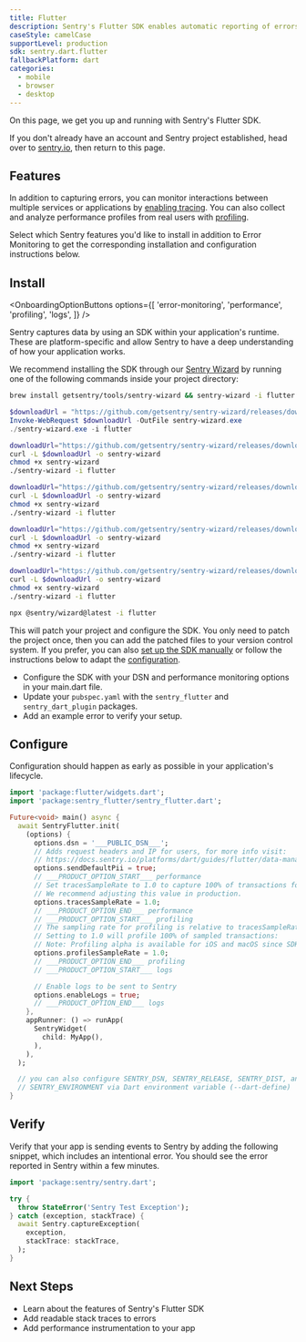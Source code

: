 ```yaml
---
title: Flutter
description: Sentry's Flutter SDK enables automatic reporting of errors and performance data in your application.
caseStyle: camelCase
supportLevel: production
sdk: sentry.dart.flutter
fallbackPlatform: dart
categories:
  - mobile
  - browser
  - desktop
---
```


On this page, we get you up and running with Sentry's Flutter SDK.

<Alert>

If you don't already have an account and Sentry project established, head over to [sentry.io](https://sentry.io/signup/), then return to this page.

</Alert>

## Features

In addition to capturing errors, you can monitor interactions between multiple services or applications by [enabling tracing](/concepts/key-terms/tracing/). You can also collect and analyze performance profiles from real users with [profiling](/product/explore/profiling/).

Select which Sentry features you'd like to install in addition to Error Monitoring to get the corresponding installation and configuration instructions below.

## Install

<OnboardingOptionButtons
  options={[
    'error-monitoring',
    'performance',
    'profiling',
    'logs',
  ]}
/>

Sentry captures data by using an SDK within your application's runtime. These are platform-specific and allow Sentry to have a deep understanding of how your application works.

We recommend installing the SDK through our [Sentry Wizard](https://github.com/getsentry/sentry-wizard) by running one of the following commands inside your project directory:

```bash {tabTitle:brew}
brew install getsentry/tools/sentry-wizard && sentry-wizard -i flutter
```

```powershell {tabTitle:Windows}
$downloadUrl = "https://github.com/getsentry/sentry-wizard/releases/download/v5.1.0/sentry-wizard-win-x64.exe"
Invoke-WebRequest $downloadUrl -OutFile sentry-wizard.exe
./sentry-wizard.exe -i flutter
```

```bash {tabTitle:macOS (Intel/x64)}
downloadUrl="https://github.com/getsentry/sentry-wizard/releases/download/v5.1.0/sentry-wizard-darwin-x64"
curl -L $downloadUrl -o sentry-wizard
chmod +x sentry-wizard
./sentry-wizard -i flutter
```

```bash {tabTitle:macOS (Apple Silicon/arm64)}
downloadUrl="https://github.com/getsentry/sentry-wizard/releases/download/v5.1.0/sentry-wizard-darwin-arm64"
curl -L $downloadUrl -o sentry-wizard
chmod +x sentry-wizard
./sentry-wizard -i flutter
```

```bash {tabTitle:Linux (x64)}
downloadUrl="https://github.com/getsentry/sentry-wizard/releases/download/v5.1.0/sentry-wizard-linux-x64"
curl -L $downloadUrl -o sentry-wizard
chmod +x sentry-wizard
./sentry-wizard -i flutter
```

```bash {tabTitle:Linux (arm64)}
downloadUrl="https://github.com/getsentry/sentry-wizard/releases/download/v5.1.0/sentry-wizard-linux-arm64"
curl -L $downloadUrl -o sentry-wizard
chmod +x sentry-wizard
./sentry-wizard -i flutter
```

```bash {tabTitle:npx}
npx @sentry/wizard@latest -i flutter
```

This will patch your project and configure the SDK. You only need to patch the project once, then you can add the patched files to your version control system.
If you prefer, you can also [set up the SDK manually](/platforms/dart/guides/flutter/manual-setup/) or follow the instructions below to adapt the [configuration](#configure).

<Expandable title="The following tasks will be performed by the Sentry Wizard">

- Configure the SDK with your DSN and performance monitoring options in your main.dart file.
- Update your `pubspec.yaml` with the `sentry_flutter` and `sentry_dart_plugin` packages.
- Add an example error to verify your setup.

</Expandable>

## Configure

Configuration should happen as early as possible in your application's lifecycle.

```dart
import 'package:flutter/widgets.dart';
import 'package:sentry_flutter/sentry_flutter.dart';

Future<void> main() async {
  await SentryFlutter.init(
    (options) {
      options.dsn = '___PUBLIC_DSN___';
      // Adds request headers and IP for users, for more info visit:
      // https://docs.sentry.io/platforms/dart/guides/flutter/data-management/data-collected/
      options.sendDefaultPii = true;
      // ___PRODUCT_OPTION_START___ performance
      // Set tracesSampleRate to 1.0 to capture 100% of transactions for tracing.
      // We recommend adjusting this value in production.
      options.tracesSampleRate = 1.0;
      // ___PRODUCT_OPTION_END___ performance
      // ___PRODUCT_OPTION_START___ profiling
      // The sampling rate for profiling is relative to tracesSampleRate
      // Setting to 1.0 will profile 100% of sampled transactions:
      // Note: Profiling alpha is available for iOS and macOS since SDK version 7.12.0
      options.profilesSampleRate = 1.0;
      // ___PRODUCT_OPTION_END___ profiling
      // ___PRODUCT_OPTION_START___ logs

      // Enable logs to be sent to Sentry
      options.enableLogs = true;
      // ___PRODUCT_OPTION_END___ logs
    },
    appRunner: () => runApp(
      SentryWidget(
        child: MyApp(),
      ),
    ),
  );

  // you can also configure SENTRY_DSN, SENTRY_RELEASE, SENTRY_DIST, and
  // SENTRY_ENVIRONMENT via Dart environment variable (--dart-define)
}
```

## Verify

Verify that your app is sending events to Sentry by adding the following snippet, which includes an intentional error. You should see the error reported in Sentry within a few minutes.

```dart
import 'package:sentry/sentry.dart';

try {
  throw StateError('Sentry Test Exception');
} catch (exception, stackTrace) {
  await Sentry.captureException(
    exception,
    stackTrace: stackTrace,
  );
}
```

## Next Steps

- <PlatformLink to="/features">Learn about the features of Sentry's Flutter SDK</PlatformLink>
- <PlatformLink to="/upload-debug/#when-to-upload/">Add readable stack traces to errors</PlatformLink>
- <PlatformLink to="/tracing/instrumentation">Add performance instrumentation to your app</PlatformLink>
